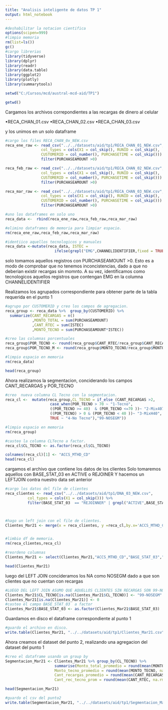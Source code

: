 ```yaml
---
title: "Analisis inteligente de datos TP 1"
output: html_notebook
---
```



```r
#deshabilitar la notacion cientifica
options(scipen=999)
#limpio memoria
rm(list=ls())
gc()
#cargo librerias
library(tidyverse)
library(dplyr)
library(readr)
library(data.table)
library(ggplot2)
library(plotly)
library(summarytools)

setwd("C:/Cursos/mcd/austral-mcd-aid/TP1")

getwd()
```
Cargamos los archivos correpondientes a las recargas de dinero al celular

•RECA_CHAN_01.csv
•RECA_CHAN_02.csv
•RECA_CHAN_03.csv

y los unimos en un solo dataframe

```r
#cargo los files RECA_CHAN_0x_NEW.csv
reca_ene_raw <- read_csv("../../datasets/aid/tp1/RECA_CHAN_01_NEW.csv", 
                col_types = cols(X1 = col_skip(), RUNID = col_skip(), 
                CUSTOMERID = col_number(), PURCHASETIME = col_skip())) %>% 
                filter(PURCHASEAMOUNT >0)

reca_feb_raw <- read_csv("../../datasets/aid/tp1/RECA_CHAN_02_NEW.csv", 
                col_types = cols(X1 = col_skip(), RUNID = col_skip(), 
                CUSTOMERID = col_number(), PURCHASETIME = col_skip())) %>% 
                filter(PURCHASEAMOUNT >0)

reca_mar_raw <- read_csv("../../datasets/aid/tp1/RECA_CHAN_03_NEW.csv", 
                col_types = cols(X1 = col_skip(), RUNID = col_skip(), 
                CUSTOMERID = col_number(), PURCHASETIME = col_skip())) %>% 
                filter(PURCHASEAMOUNT >0)

#uno los dataframes en solo uno
reca_data <-  rbind(reca_ene_raw,reca_feb_raw,reca_mar_raw)

#elimino dataframes de memoria para limpiar espacio.
rm(reca_ene_raw,reca_feb_raw,reca_mar_raw)

#identiico aquellos tecnologicos y manuales
reca_data <-mutate(reca_data, ISTEC = 
                      ifelse(grepl("EMG",CHANNELIDENTIFIER,fixed = TRUE),1, 0))


```

solo tomamos aquellos registros con PURCHASEAMOUNT >0. Esto es a modo de
comprobar que no tenemos inconcistencias, dado a que no deberian existir
recargas sin momnto.
A su vez, identificamos como tecnologicos aquellos registros que contengan
EMG en la columna CHANNELIDENTIFIER

Realizamos los agrupados correspondiente para obtener parte de la tabla requerida
en el punto 1
```r
#agrupo por CUSTOMERID y creo los campos de agregacion.
reca_group <- reca_data %>%  group_by(CUSTOMERID) %>%  
  summarize(CANT_RECARGAS = n()
            ,MONTO_TOTAL = sum(PURCHASEAMOUNT)
            ,CANT_RTEC = sum(ISTEC)
            ,MONTO_TECNO = sum(PURCHASEAMOUNT*ISTEC))

#creo las columnas porcentuales
reca_group$POR_TECNO <- round(reca_group$CANT_RTEC/reca_group$CANT_RECARGAS*100,2)
reca_group$POR_TECNO_M <- round(reca_group$MONTO_TECNO/reca_group$MONTO_TOTAL*100,2)

#limpio espacio en memoria
rm(reca_data)
```
```r
head(reca_group)

```

Ahora realizamos la segmentacion, conciderando los campos CANT_RECARGAS
y POR_TECNO

```r
#creo  nueva columna CL Tecno con la segmentacion.
reca_cl <-  mutate(reca_group,CL_TECNO = if_else (CANT_RECARGAS >2, 
                    case_when(POR_TECNO > 70 ~ "1-Tecno",
                    ((POR_TECNO >= 40)  & (POR_TECNO <=70 ))~ "2-Mix4070",
                    ((POR_TECNO) > 0 & (POR_TECNO < 40 ))~ "3-MixH40",
                    TRUE ~ "4-No Tecno"),"99-NOSEGM")) 

#limpio espacio en memoria
rm(reca_group)

#casteo la columna CLTecno a factor.
reca_cl$CL_TECNO <- as.factor(reca_cl$CL_TECNO)

colnames(reca_cl)[1] <- "ACCS_MTHD_CD"
head(reca_cl)
```

cargamos el archivo que contiene los datos de los clientes
Solo tomaremos aquellos con BASE_STAT_03 en ACTIVE o REJOINER
Y hacemos un LEFTJOIN contra nuestro data set anterior

```r
#cargo los datos del file de clientes
reca_clientes <- read_csv("../../datasets/aid/tp1/DNA_03_NEW.csv", 
          col_types = cols(X1 = col_skip())) %>% 
          filter(BASE_STAT_03  == "REJOINNER" | grepl("ACTIVE",BASE_STAT_03,fixed = TRUE))



#hago un left join con el file de clientes.
Clientes_Mar21 <- merge(x = reca_clientes, y =reca_cl,by.x='ACCS_MTHD_CD', by.y ='ACCS_MTHD_CD',all.x=TRUE)


#limbio df de memoria.
rm(reca_clientes,reca_cl)

#reordeno columnas
Clientes_Mar21 <- select(Clientes_Mar21,"ACCS_MTHD_CD","BASE_STAT_03","MONTO_TOTAL","MONTO_TECNO","POR_TECNO_M","CANT_RECARGAS","CANT_RTEC","POR_TECNO","CL_TECNO")

head(Clientes_Mar21)
```
luego del LEFT JOIN concideramos los NA como NOSEGM dado a que son clientes
que no cuentan con recargas

```r
#LUEGO DEL LEFT JOIN ASUMO QUE AQUELLOS CLIENTES SIN RECARGAS SON 99-NOSEGM
Clientes_Mar21$CL_TECNO[is.na(Clientes_Mar21$CL_TECNO)] <- "99-NOSEGM"
Clientes_Mar21[is.na(Clientes_Mar21)] <- 0
#casteo el campo BASE_STAT_03  a factor
Clientes_Mar21$BASE_STAT_03 <- as.factor(Clientes_Mar21$BASE_STAT_03)
```

Guardamos en disco el dataframe correspondiente al punto 1

```r
#guardo el archivo en disco.
write.table(Clientes_Mar21, "../../datasets/aid/tp1/Clientes_Mar21.csv", sep=",", col.names=TRUE,row.names = FALSE)

```

Ahora creamos el dataset del punto 2, realizando una agregacion del dataset del
punto 1

```r

#creo el dataframe usando un group by
Segmentacion_Mar21 <- Clientes_Mar21 %>% group_by(CL_TECNO) %>% 
                      summarise(Monto_total_promedio = round(mean(MONTO_TOTAL, na.rm=TRUE),2),
                      Monto_tecno_promedio = round(mean(MONTO_TECNO, na.rm=TRUE),2),
                      Cant_recargas_promedio = round(mean(CANT_RECARGAS, na.rm=TRUE),2),
                      Cant_rec_tecno_prom = round(mean(CANT_RTEC, na.rm=TRUE),2)) 

head(Segmentacion_Mar21)

#guardo el csv del punto2
write.table(Segmentacion_Mar21, "../../datasets/aid/tp1/Segmentacion_Mar21.csv", sep=",", row.names = FALSE,col.names=TRUE)
```


